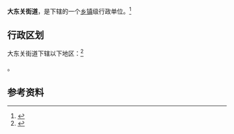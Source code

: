 {{refimprove|time=2019-08-23T11:06:23+00:00}}
{{中国乡级行政区|14/01/07/006/000}}

'''大东关街道'''，是{{PRC admin/fullname|14/01/07/006/000|3}}下辖的一个[[乡镇|乡镇]]级行政单位。<ref>{{PRC admin/ref sgc|{{PRC admin/parent|14/01/07/006/000}}}}</ref>

== 行政区划 ==

大东关街道下辖以下地区：<ref>{{PRC admin/ref sgc|14/01/07/006/000}}</ref>

{{PRC admin/children|14/01/07/006/000}}。

== 参考资料 ==

{{reflist}}

{{行政区划小作品}}
{{PRC admin/navcat|14/01/07/006/000}}